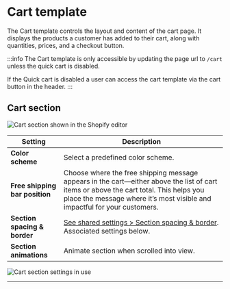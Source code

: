 # Cart template

The Cart template controls the layout and content of the cart page. It displays the products a customer has added to their cart, along with quantities, prices, and a checkout button.

:::info
The Cart template is only accessible by updating the page url to `/cart` unless the quick cart is disabled.

If the Quick cart is disabled a user can access the cart template via the cart button in the header.
:::

## Cart section

![Cart section shown in the Shopify editor](./img/cart-preview.png)

| Setting               | Description                                                                 |
|------------------------|-----------------------------------------------------------------------------|
| **Color scheme**         | Select a predefined color scheme. |
| **Free shipping bar position**         | Choose where the free shipping message appears in the cart—either above the list of cart items or above the cart total. This helps you place the message where it’s most visible and impactful for your customers. |
| **Section spacing & border**     | [See shared settings > Section spacing & border](#spacing-and-border). Associated settings below.                    |
| **Section animations**     | Animate section when scrolled into view.

![Cart section settings in use](./img/cart-template-1-settings.gif)

---


<SharedSettings />


<SpacingAndBorder />